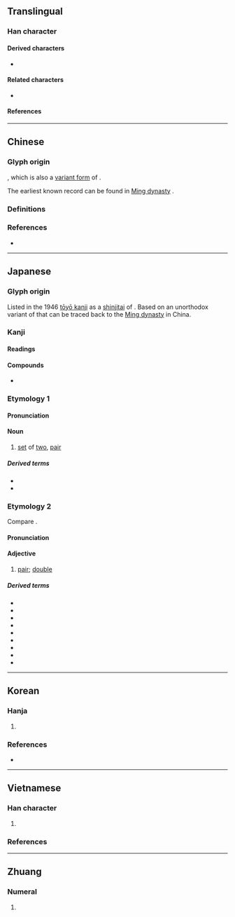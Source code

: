 {{also|雙}}
{{character info/new}}
==Translingual==
{{stroke order}}
{{ja-forms|双|双|[[雙]]}}

===Han character===
{{Han char|rn=29|rad=又|as=02|sn=4|four=77440|canj=EE,XEE|ids=⿰又又}}

====Derived characters====
* {{l|mul|[[𪥫]], [[𫹷]], [[㧐]], [[𨑱]], [[𧉐]], [[叒]], [[𣏪]], [[叕]], [[𫁷]], [[聂]], [[𠓰]], [[𨥖]], [[𨋌]], [[轰]], [[𫡱]], [[𡛒]], [[𭩞]], [[𤘩]], [[𠬺]], [[𫨹]], [[𠭎]], [[𫌵]], [[𫩅]], [[𩐂]], [[𩢂]], [[𩿏]], [[𠮆]], [[𦉳]], [[𡇄]], [[𨳦]], [[𨨭]], [[𭃲]]}}

====Related characters====
* {{l|mul|雙}} {{q|Orthodox [[Traditional Chinese|traditional form]]}}

====References====
{{wikidata|Q55408123}}
{{Han ref|kx=0165.170|dkj=03125|dj=0375.020|hdz=10393.090|uh=53CC}}

----

==Chinese==

===Glyph origin===
{{Han simp|䨇|f=雔|t=&nbsp;}}, which is also a [[w:Variant Chinese character|variant form]] of {{zh-l|雙*}}.

The earliest known record can be found in [[w:Ming dynasty|Ming dynasty]] {{w2|zh|pref=《|s:俗書刋誤_(四庫全書本)/卷01#嘗|俗書刊誤|suf=》}}.

===Definitions===
{{zh-see|雙|sv}}

===References===
* {{R:twedu|A04463-004}}

{{zh-cat|Duplicated}}

----

==Japanese==
{{ja-kanji forms|双|雙}}

===Glyph origin===
Listed in the 1946 [[w:tōyō kanji|tōyō kanji]] as a [[shinjitai]] of {{ja-l|雙}}. Based on an unorthodox variant of {{zh-l|雙*}} that can be traced back to the [[w:Ming dynasty|Ming dynasty]] in China.

===Kanji===
{{ja-kanji|grade=c|rs=又02|kyu=雙}}

====Readings====
{{ja-readings
|goon=そう<そう
|kanon=そう<さう
|kun=ふた-, ふた-つ, たぐい-, なら-ぶ
|nanori=なみ, ふ, もろ
}}

====Compounds====
* {{ja-r|双%六|すご%ろく|a child's dice game}}

===Etymology 1===
{{ja-kanjitab|ふた|yomi=k}}
{{rfelite|ja}}

====Pronunciation====
{{ja-pron|ふた|yomi=k}}

====Noun====
{{ja-noun|ふた|kyu=雙}}

# [[set]] of [[two]], [[pair]]

=====Derived terms=====
* {{ja-r|双%子|ふた%ご|twins, a twin}}
* {{ja-r|双%葉|ふた%ば|bud, sprout}}

===Etymology 2===
{{ja-kanjitab|そう|yomi=o}}
Compare {{cog|ltc|-}} {{ltc-l|雙}}.

====Pronunciation====
{{ja-pron|そう|yomi=o}}

====Adjective====
{{ja-adj|そう|kyu=雙}}

# [[pair]]; [[double]]

=====Derived terms=====
{{der-top3}}
* {{ja-r|双%眼|そう%がん|binocular}}
* {{ja-r|双%肩|そう%けん|shoulders}}
* {{ja-r|双%子%葉 植%物|そう%し%よう しょく%ぶつ|dicotyledon}}
* {{ja-r|双%生|そう%せい|twinning}}
* {{ja-r|双%清|そう%せい|[[painting]]s of [[daffodil]]s and [[ume]] flowers}}
* {{ja-r|双%頭|そう%とう|double-headed}}
* {{ja-r|双%璧|そう%へき|pair of bright jewels}}
* {{ja-r|双%方|そう%ほう|two way, both parties}}
* {{ja-r|一%双|いっ%そう|pair}}
{{der-bottom}}

----

==Korean==

===Hanja===
{{ko-hanja|쌍}}

# {{alt form|lang=ko|雙}}

===References===
* {{R:ko:Inmyeongyonghanjapyo}}

{{categorize|ko|Hanja variant forms}}

----

==Vietnamese==

===Han character===
{{vi-readings|sort=又02
|hanviet=song-tdcndg;tdcntd;gdhn
|phienthiet=
|nom=song-tdcndg;tdcntd;gdhn, xong-tdcndg;tdcntd, rông-gdhn, rong-gdhn
}}

# {{alt form|lang=vi|雙}}

===References===
<references/>

----

==Zhuang==

===Numeral===
{{za-head|numeral}}

# {{za-sawndip form of|song}}